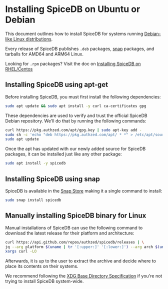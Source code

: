 # Installing SpiceDB on Ubuntu or Debian

This document outlines how to install SpiceDB for systems running [Debian-like Linux distributions][debianlike].

Every release of SpiceDB publishes `.deb` packages, [snap] packages, and tarballs for AMD64 and ARM64 Linux.

Looking for `.rpm` packages?
Visit the doc on [Installing SpiceDB on RHEL/Centos][rhel]

[debianlike]: https://en.wikipedia.org/wiki/List_of_Linux_distributions#Debian-based
[rhel]: ./rhel
[snap]: https://snapcraft.io/spicedb

## Installing SpiceDB using apt-get

Before installing SpiceDB, you must first install the following dependencies:

```sh
sudo apt update && sudo apt install -y curl ca-certificates gpg
```

These dependencies are used to verify and trust the official SpiceDB Debian repository.
We'll do that by running the following commands:

```sh
curl https://pkg.authzed.com/apt/gpg.key | sudo apt-key add -
sudo sh -c 'echo "deb https://pkg.authzed.com/apt/ * *" > /etc/apt/sources.list.d/authzed.list'
sudo apt update
```

Once the apt has updated with our newly added source for SpiceDB packages, it can be installed just like any other package:

```sh
sudo apt install -y spicedb
```

## Installing SpiceDB using snap

SpiceDB is available in the [Snap Store][snap] making it a single command to install:

```sh
sudo snap install spicedb
```

## Manually installing SpiceDB binary for Linux

Manual installations of SpiceDB can use the following command to download the latest release for their platform and architecture:

```sh
curl https://api.github.com/repos/authzed/spicedb/releases | \
jq --arg platform $(uname | tr '[:upper:]' '[:lower:]') --arg arch $(uname -m) '.[0].assets.[] | select (.name | contains($platform+"_"+$arch)) | .browser_download_url' -r | \
xargs curl -LO
```

Afterwards, it is up to the user to extract the archive and decide where to place its contents on their systems.

We recommend following the [XDG Base Directory Specification][xdg] if you're not trying to install SpiceDB system-wide.

[xdg]: https://specifications.freedesktop.org/basedir-spec/basedir-spec-latest.html
